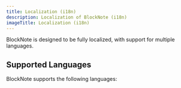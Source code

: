 ```yaml
---
title: Localization (i18n)
description: Localization of BlockNote (i18n)
imageTitle: Localization (i18n)
---
```


BlockNote is designed to be fully localized, with support for multiple languages.

## Supported Languages

BlockNote supports the following languages:
